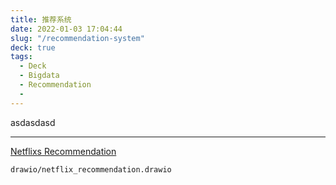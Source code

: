 ```yaml
---
title: 推荐系统
date: 2022-01-03 17:04:44
slug: "/recommendation-system"
deck: true
tags:
  - Deck
  - Bigdata
  - Recommendation
  - 
---
```



asdasdasd

---

[Netflixs Recommendation](https://towardsdatascience.com/deep-dive-into-netflixs-recommender-system-341806ae3b48)

``` drawio
drawio/netflix_recommendation.drawio
```
